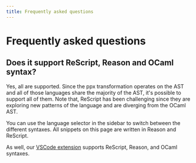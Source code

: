 ```yaml
---
title: Frequently asked questions
---
```


# Frequently asked questions

## Does it support ReScript, Reason and OCaml syntax?

Yes, all are supported. Since the ppx transformation operates on the AST and all of those languages share the majority of the AST, it's possible to support all of them. Note that, ReScript has been challenging since they are exploring new patterns of the language and are diverging from the OCaml AST.

You can use the language selector in the sidebar to switch between the different syntaxes. All snippets on this page are written in Reason and ReScript.

As well, our [VSCode extension](https://marketplace.visualstudio.com/items?itemName=davesnx.vscode-styled-ppx) supports ReScript, Reason, and OCaml syntaxes.

